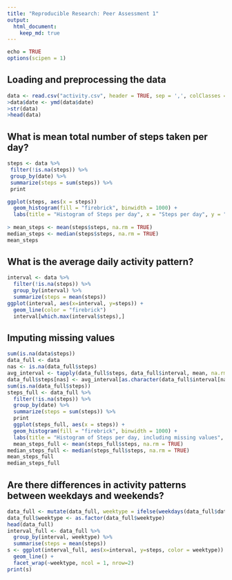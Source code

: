 ```yaml
---
title: "Reproducible Research: Peer Assessment 1"
output: 
  html_document:
    keep_md: true
---
```

```r
echo = TRUE 
options(scipen = 1)  
```

## Loading and preprocessing the data
```r
data <- read.csv("activity.csv", header = TRUE, sep = ',', colClasses = c("numeric", "character","integer"))
>data$date <- ymd(data$date)
>str(data)
>head(data)
```

## What is mean total number of steps taken per day?
```r
steps <- data %>%
 filter(!is.na(steps)) %>%
 group_by(date) %>%
 summarize(steps = sum(steps)) %>%
 print

ggplot(steps, aes(x = steps))
  geom_histogram(fill = "firebrick", binwidth = 1000) +
  labs(title = "Histogram of Steps per day", x = "Steps per day", y = "Frequency")
  
> mean_steps <- mean(steps$steps, na.rm = TRUE)
median_steps <- median(steps$steps, na.rm = TRUE)
mean_steps
```
## What is the average daily activity pattern?
```r
interval <- data %>%
  filter(!is.na(steps)) %>%
  group_by(interval) %>%
  summarize(steps = mean(steps))
ggplot(interval, aes(x=interval, y=steps)) +
  geom_line(color = "firebrick")
  interval[which.max(interval$steps),]
```  
## Imputing missing values
```r
sum(is.na(data$steps))
data_full <- data
nas <- is.na(data_full$steps)
avg_interval <- tapply(data_full$steps, data_full$interval, mean, na.rm=TRUE, simplify=TRUE)
data_full$steps[nas] <- avg_interval[as.character(data_full$interval[nas])]
sum(is.na(data_full$steps))
steps_full <- data_full %>%
  filter(!is.na(steps)) %>%
  group_by(date) %>%
  summarize(steps = sum(steps)) %>%
  print
  ggplot(steps_full, aes(x = steps)) +
  geom_histogram(fill = "firebrick", binwidth = 1000) +
  labs(title = "Histogram of Steps per day, including missing values", x = "Steps per day", y = "Frequency")
  mean_steps_full <- mean(steps_full$steps, na.rm = TRUE)
median_steps_full <- median(steps_full$steps, na.rm = TRUE)
mean_steps_full
median_steps_full
``` 

## Are there differences in activity patterns between weekdays and weekends?
```r
data_full <- mutate(data_full, weektype = ifelse(weekdays(data_full$date) == "Saturday" | weekdays(data_full$date) == "Sunday", "weekend", "weekday"))
data_full$weektype <- as.factor(data_full$weektype)
head(data_full)
interval_full <- data_full %>%
  group_by(interval, weektype) %>%
  summarise(steps = mean(steps))
s <- ggplot(interval_full, aes(x=interval, y=steps, color = weektype)) +
  geom_line() +
  facet_wrap(~weektype, ncol = 1, nrow=2)
print(s)
```
